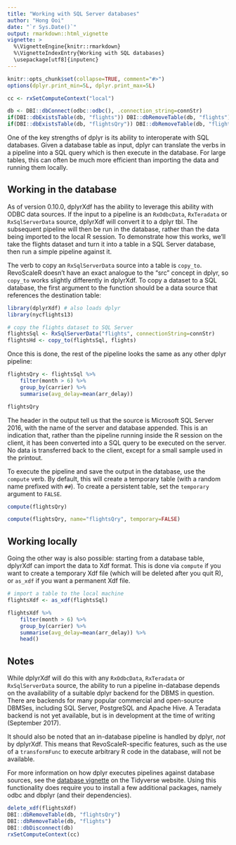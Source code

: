 ```yaml
---
title: "Working with SQL Server databases"
author: "Hong Ooi"
date: "`r Sys.Date()`"
output: rmarkdown::html_vignette
vignette: >
  %\VignetteEngine{knitr::rmarkdown}
  %\VignetteIndexEntry{Working with SQL databases}
  \usepackage[utf8]{inputenc}
---
```


<!-- define 'connStr' in the R session if you want to build this vignette -->

```r
knitr::opts_chunk$set(collapse=TRUE, comment="#>")
options(dplyr.print_min=5L, dplyr.print_max=5L)

cc <- rxSetComputeContext("local")

db <- DBI::dbConnect(odbc::odbc(), .connection_string=connStr)
if(DBI::dbExistsTable(db, "flights")) DBI::dbRemoveTable(db, "flights")
if(DBI::dbExistsTable(db, "flightsQry")) DBI::dbRemoveTable(db, "flightsQry")
```
One of the key strengths of dplyr is its ability to interoperate with SQL databases. Given a database table as input, dplyr can translate the verbs in a pipeline into a SQL query which is then execute in the database. For large tables, this can often be much more efficient than importing the data and running them locally.

## Working in the database

As of version 0.10.0, dplyrXdf has the ability to leverage this ability with ODBC data sources. If the input to a pipeline is an `RxOdbcData`, `RxTeradata` or `RxSqlServerData` source, dplyrXdf will convert it to a dplyr tbl. The subsequent pipeline will then be run in the database, rather than the data being imported to the local R session. To demonstrate how this works, we'll take the flights dataset and turn it into a table in a SQL Server database, then run a simple pipeline against it.

The verb to copy an `RxSqlServerData` source into a table is `copy_to`. RevoScaleR doesn't have an exact analogue to the "src" concept in dplyr, so `copy_to` works slightly differently in dplyrXdf. To copy a dataset to a SQL database, the first argument to the function should be a data source that references the destination table:

```r
library(dplyrXdf) # also loads dplyr
library(nycflights13)

# copy the flights dataset to SQL Server
flightsSql <- RxSqlServerData("flights", connectionString=connStr)
flightsHd <- copy_to(flightsSql, flights)
```

Once this is done, the rest of the pipeline looks the same as any other dplyr pipeline:

```r
flightsQry <- flightsSql %>%
    filter(month > 6) %>%
    group_by(carrier) %>%
    summarise(avg_delay=mean(arr_delay))

flightsQry
```

The header in the output tell us that the source is Microsoft SQL Server 2016, with the name of the server and database appended. This is an indication that, rather than the pipeline running inside the R session on the client, it has been converted into a SQL query to be executed on the server. No data is transferred back to the client, except for a small sample used in the printout.

To execute the pipeline and save the output in the database, use the `compute` verb. By default, this will create a temporary table (with a random name prefixed with `##`). To create a persistent table, set the `temporary` argument to `FALSE`.

```r
compute(flightsQry)

compute(flightsQry, name="flightsQry", temporary=FALSE)
```

## Working locally

Going the other way is also possible: starting from a database table, dplyrXdf can import the data to Xdf format. This is done via `compute` if you want to create a temporary Xdf file (which will be deleted after you quit R), or `as_xdf` if you want a permanent Xdf file.

```r
# import a table to the local machine
flightsXdf <- as_xdf(flightsSql)

flightsXdf %>%
    filter(month > 6) %>%
    group_by(carrier) %>%
    summarise(avg_delay=mean(arr_delay)) %>%
    head()
```


## Notes

While dplyrXdf will do this with any `RxOdbcData`, `RxTeradata` or `RxSqlServerData` source, the ability to run a pipeline in-database depends on the availability of a suitable dplyr backend for the DBMS in question. There are backends for many popular commercial and open-source DBMSes, including SQL Server, PostgreSQL and Apache Hive. A Teradata backend is not yet available, but is in development at the time of writing (September 2017).

It should also be noted that an in-database pipeline is handled by dplyr, _not_ by dplyrXdf. This means that RevoScaleR-specific features, such as the use of a `transformFunc` to execute arbitrary R code in the database, will not be available.

For more information on how dplyr executes pipelines against database sources, see the [database vignette](http://dbplyr.tidyverse.org/articles/dbplyr.html) on the Tidyverse website. Using this functionality does require you to install a few additional packages, namely odbc and dbplyr (and their dependencies).


```r
delete_xdf(flightsXdf)
DBI::dbRemoveTable(db, "flightsQry")
DBI::dbRemoveTable(db, "flights")
DBI::dbDisconnect(db)
rxSetComputeContext(cc)
```
